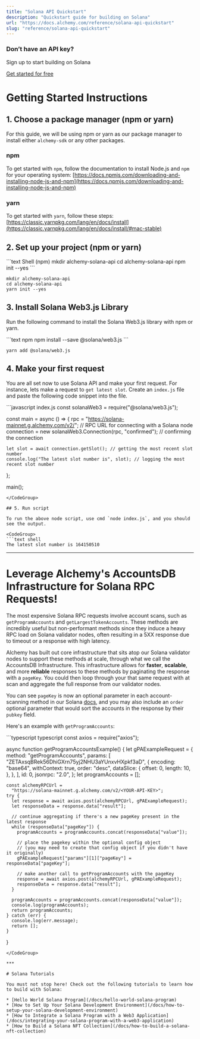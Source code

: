 ```yaml
---
title: "Solana API Quickstart"
description: "Quickstart guide for building on Solana"
url: "https://docs.alchemy.com/reference/solana-api-quickstart"
slug: "reference/solana-api-quickstart"
---
```


### Don’t have an API key?

Sign up to start building on Solana

[Get started for free](https://alchemy.com/solana/?a=fb3149785d)

# Getting Started Instructions

## 1. Choose a package manager (npm or yarn)

For this guide, we will be using npm or yarn as our package manager to install either `alchemy-sdk` or any other packages.

### npm

To get started with `npm`, follow the documentation to install Node.js and `npm` for your operating system: [https://docs.npmjs.com/downloading-and-installing-node-js-and-npm](https://docs.npmjs.com/downloading-and-installing-node-js-and-npm)

### yarn

To get started with `yarn`, follow these steps: [https://classic.yarnpkg.com/lang/en/docs/install](https://classic.yarnpkg.com/lang/en/docs/install/#mac-stable)

## 2. Set up your project (npm or yarn)

<CodeGroup>
  ```text Shell (npm)
  mkdir alchemy-solana-api
  cd alchemy-solana-api
  npm init --yes
  ```

  ```text Shell (yarn)
  mkdir alchemy-solana-api
  cd alchemy-solana-api
  yarn init --yes
  ```
</CodeGroup>

## 3. Install Solana Web3.js Library

Run the following command to install the Solana Web3.js library with npm or yarn.

<CodeGroup>
  ```text npm
  npm install --save @solana/web3.js
  ```

  ```text yarn
  yarn add @solana/web3.js
  ```
</CodeGroup>

## 4. Make your first request

You are all set now to use Solana API and make your first request. For instance, lets make a request to `get latest slot`. Create an `index.js` file and paste the following code snippet into the file.

<CodeGroup>
  ```javascript index.js
  const solanaWeb3 = require("@solana/web3.js");

  const main = async () => {
    rpc = "https://solana-mainnet.g.alchemy.com/v2/<Your-Alchemy-API-Key>"; // RPC URL for connecting with a Solana node
    connection = new solanaWeb3.Connection(rpc, "confirmed"); // confirming the connection

    let slot = await connection.getSlot(); // getting the most recent slot number
    console.log("The latest slot number is", slot); // logging the most recent slot number
  };

  main();
  ```
</CodeGroup>

## 5. Run script

To run the above node script, use cmd `node index.js`, and you should see the output.

<CodeGroup>
  ```text shell
  The latest slot number is 164150510
  ```
</CodeGroup>

***

# Leverage Alchemy's AccountsDB Infrastructure for Solana RPC Requests!

The most expensive Solana RPC requests involve account scans, such as `getProgramAccounts` and `getLargestTokenAccounts`. These methods are incredibly useful but non-performant methods since they induce a heavy RPC load on Solana validator nodes, often resulting in a 5XX response due to timeout or a response with high latency.

Alchemy has built out core infrastructure that sits atop our Solana validator nodes to support these methods at scale, through what we call the AccountsDB Infrastructure. This infrastructure allows for **faster**, **scalable**, and more **reliable** responses to these methods by paginating the response with a `pageKey`. You could then loop through your that same request with at scan and aggregate the full response from our validator nodes.

You can see `pageKey` is now an optional parameter in each account-scanning method in our Solana [docs](https://alchemyenterprisegroup.readme.io/reference/getprogramaccounts), and you may also include an `order` optional parameter that would sort the accounts in the response by their `pubkey` field.

Here's an example with `getProgramAccounts`:

<CodeGroup>
  ```typescript typescript
  const axios = require("axios");

  async function getProgramAccountsExample() {
    let gPAExampleRequest = {
      method: "getProgramAccounts",
      params: [
        "ZETAxsqBRek56DhiGXrn75yj2NHU3aYUnxvHXpkf3aD",
        {
          encoding: "base64",
          withContext: true,
          order: "desc",
          dataSlice: {
            offset: 0,
            length: 10,
          },
        },
      ],
      id: 0,
      jsonrpc: "2.0",
    };
    let programAccounts = [];

    const alchemyRPCUrl =
      "https://solana-mainnet.g.alchemy.com/v2/<YOUR-API-KEY>";
    try {
      let response = await axios.post(alchemyRPCUrl, gPAExampleRequest);
      let responseData = response.data["result"];

      // continue aggregating if there's a new pageKey present in the latest response
      while (responseData["pageKey"]) {
        programAccounts = programAccounts.concat(responseData["value"]);

        // place the pagekey within the optional config object
        // (you may need to create that config object if you didn't have it originally)
        gPAExampleRequest["params"][1]["pageKey"] = responseData["pageKey"];

        // make another call to getProgramAccounts with the pageKey
        response = await axios.post(alchemyRPCUrl, gPAExampleRequest);
        responseData = response.data["result"];
      }

      programAccounts = programAccounts.concat(responseData["value"]);
      console.log(programAccounts);
      return programAccounts;
    } catch (err) {
      console.log(err.message);
      return [];
    }
  }
  ```
</CodeGroup>

***

# Solana Tutorials

You must not stop here! Check out the following tutorials to learn how to build with Solana:

* [Hello World Solana Program](/docs/hello-world-solana-program)
* [How to Set Up Your Solana Development Environment](/docs/how-to-setup-your-solana-development-environment)
* [How to Integrate a Solana Program with a Web3 Application](/docs/integrating-your-solana-program-with-a-web3-application)
* [How to Build a Solana NFT Collection](/docs/how-to-build-a-solana-nft-collection)
